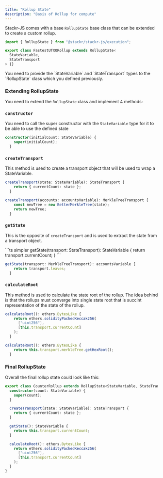 ```yaml
---
title: "Rollup State"
description: "Basis of Rollup for compute"
---
```


Stackr-JS comes with a base `RollupState` base class that can be extended to create a custom rollup.

```ts
import { RollupState } from "@stackr/stackr-js/execution";

export class FastestUTXORollup extends RollupState<
  StateVariable,
  StateTransport
> {}
```

<Info>
  You need to provide the `StateVariable` and `StateTransport` types to the
  `RollupState` class which you defined previously.
</Info>

### Extending RollupState

You need to extend the `RollupState` class and implement 4 methods:

### `constructor`

You need to call the super constructor with the `StateVariable` type for it to be able to use the defined state

```ts
constructor(initialCount: StateVariable) {
    super(initialCount);
  }
```

### `createTransport`

This method is used to create a transport object that will be used to wrap a StateVariable.

<CodeGroup>

```ts simpler
createTransport(state: StateVariable): StateTransport {
    return { currentCount: state };
  }

```

```ts simple
createTransport(accounts: accountsVariable): MerkleTreeTransport {
    const newTree = new BetterMerkleTree(state);
    return newTree;
  }
```

</CodeGroup>

### `getState`

This is the opposite of `createTransport` and is used to extract the state from a transport object.

<CodeGroup>
```ts simpler
getState(transport: StateTransport): StateVariable {
    return transport.currentCount;
  }
```

```ts simple
getState(transport: MerkleTreeTransport): accountsVariable {
    return transport.leaves;
  }
```

</CodeGroup>

### `calculateRoot`

This method is used to calculate the state root of the rollup.
The idea behind is that the rollups must converge into single state root that is succint representation of the state of the rollup.

<CodeGroup>

```ts simpler
calculateRoot(): ethers.BytesLike {
    return ethers.solidityPackedKeccak256(
      ["uint256"],
      [this.transport.currentCount]
    );
  }
```

```ts simple
calculateRoot(): ethers.BytesLike {
    return this.transport.merkleTree.getHexRoot();
  }
```

</CodeGroup>

### Final RollupState

Overall the final rollup state could look like this:

```ts
export class CounterRollup extends RollupState<StateVariable, StateTransport> {
  constructor(count: StateVariable) {
    super(count);
  }

  createTransport(state: StateVariable): StateTransport {
    return { currentCount: state };
  }

  getState(): StateVariable {
    return this.transport.currentCount;
  }

  calculateRoot(): ethers.BytesLike {
    return ethers.solidityPackedKeccak256(
      ["uint256"],
      [this.transport.currentCount]
    );
  }
}
```

